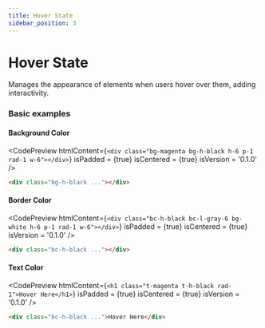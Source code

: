 ```yaml
---
title: Hover State
sidebar_position: 3
---
```



# Hover State

Manages the appearance of elements when users hover over them, adding interactivity.

### Basic examples

#### Background Color

<CodePreview
  htmlContent={`
    <div class="bg-magenta bg-h-black h-6 p-1 rad-1 w-6"></div>
  `}
  isPadded = {true}
  isCentered = {true}
  isVersion = '0.1.0'
/>

```html
<div class="bg-h-black ..."></div>
```

#### Border Color

<CodePreview
  htmlContent={`
    <div class="bc-h-black bc-l-gray-6 bg-white h-6 p-1 rad-1 w-6"></div>
  `}
  isPadded = {true}
  isCentered = {true}
  isVersion = '0.1.0'
/>

```html
<div class="bc-h-black ..."></div>
```

#### Text Color

<CodePreview
  htmlContent={`
    <h1 class="t-magenta t-h-black rad-1">Hover Here</h1>
  `}
  isPadded = {true}
  isCentered = {true}
  isVersion = '0.1.0'
/>

```html
<div class="bc-h-black ...">Hover Here</div>
```